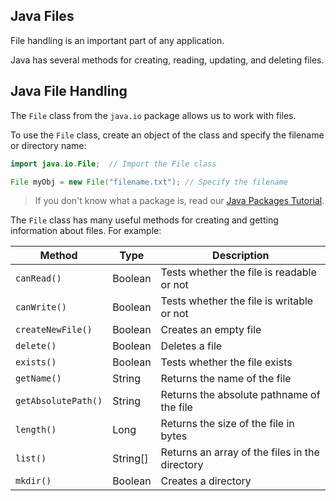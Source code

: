 ## Java Files

File handling is an important part of any application.

Java has several methods for creating, reading, updating, and deleting files.

## Java File Handling

The `File` class from the `java.io` package allows us to work with files.

To use the `File` class, create an object of the class and specify the filename or directory name:

```java
import java.io.File;  // Import the File class

File myObj = new File("filename.txt"); // Specify the filename
```

> If you don't know what a package is, read our [Java Packages Tutorial](#).

The `File` class has many useful methods for creating and getting information about files. For example:

| Method            | Type      | Description                                  |
|------------------|----------|----------------------------------------------|
| `canRead()`      | Boolean  | Tests whether the file is readable or not   |
| `canWrite()`     | Boolean  | Tests whether the file is writable or not   |
| `createNewFile()`| Boolean  | Creates an empty file                       |
| `delete()`       | Boolean  | Deletes a file                              |
| `exists()`       | Boolean  | Tests whether the file exists               |
| `getName()`      | String   | Returns the name of the file                |
| `getAbsolutePath()` | String | Returns the absolute pathname of the file   |
| `length()`       | Long     | Returns the size of the file in bytes       |
| `list()`         | String[] | Returns an array of the files in the directory |
| `mkdir()`        | Boolean  | Creates a directory                         |
